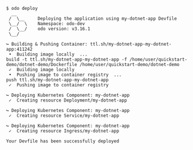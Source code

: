 ```console
$ odo deploy
  __
 /  \__     Deploying the application using my-dotnet-app Devfile
 \__/  \    Namespace: odo-dev
 /  \__/    odo version: v3.16.1
 \__/

↪ Building & Pushing Container: ttl.sh/my-dotnet-app-my-dotnet-app:411242
 •  Building image locally  ...
build -t ttl.sh/my-dotnet-app-my-dotnet-app -f /home/user/quickstart-demo/dotnet-demo/Dockerfile /home/user/quickstart-demo/dotnet-demo
 ✓  Building image locally
 •  Pushing image to container registry  ...
push ttl.sh/my-dotnet-app-my-dotnet-app
 ✓  Pushing image to container registry

↪ Deploying Kubernetes Component: my-dotnet-app
 ✓  Creating resource Deployment/my-dotnet-app

↪ Deploying Kubernetes Component: my-dotnet-app
 ✓  Creating resource Service/my-dotnet-app

↪ Deploying Kubernetes Component: my-dotnet-app
 ✓  Creating resource Ingress/my-dotnet-app

Your Devfile has been successfully deployed

```